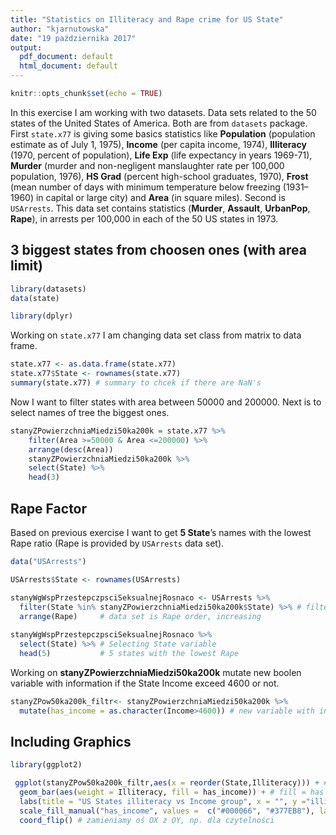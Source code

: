 ```yaml
---
title: "Statistics on Illiteracy and Rape crime for US State"
author: "kjarnutowska"
date: "19 października 2017"
output:
  pdf_document: default
  html_document: default
---
```


```r
knitr::opts_chunk$set(echo = TRUE)
```

In this exercise I am working with two datasets. Data sets related to the 50 states of the United States of America. Both are from `datasets` package. 
First `state.x77` is giving some basics statistics like **Population** (population estimate as of July 1, 1975), **Income** (per capita income, 1974), **Illiteracy** (1970, percent of population), **Life Exp** (life expectancy in years 1969-71), **Murder** (murder and non-negligent manslaughter rate per 100,000 population, 1976), **HS Grad** (percent high-school graduates, 1970), **Frost** (mean number of days with minimum temperature below freezing (1931–1960) in capital or large city) and **Area** (in square miles).
Second is `USArrests`. This data set contains statistics (**Murder**, **Assault**, **UrbanPop**, **Rape**), in arrests per 100,000 in each of the 50 US states in 1973. 

## 3 biggest states from choosen ones (with area limit)

```r
library(datasets)
data(state) 

library(dplyr)
```
Working on `state.x77` I am changing data set class from matrix to data frame. 

```r
state.x77 <- as.data.frame(state.x77)
state.x77$State <- rownames(state.x77) 
summary(state.x77) # summary to chcek if there are NaN's
```
Now I want to filter states with area between 50000 and 200000. Next is to select names of tree the biggest ones.
```r
stanyZPowierzchniaMiedzi50ka200k = state.x77 %>% 
    filter(Area >=50000 & Area <=200000) %>% 
    arrange(desc(Area)) 
    stanyZPowierzchniaMiedzi50ka200k %>% 
    select(State) %>% 
    head(3) 

```

## Rape Factor
Based on previous exercise I want to get **5 State**'s names with the lowest Rape ratio (Rape is provided by `USArrests` data set).
```r
data("USArrests") 

USArrests$State <- rownames(USArrests) 
```
```r
stanyWgWspPrzestepczpsciSeksualnejRosnaco <- USArrests %>% 
  filter(State %in% stanyZPowierzchniaMiedzi50ka200k$State) %>% # filter the states based on previouse exercise (area between 50000 and 200000)
  arrange(Rape)     # data set is Rape order, increasing
  
stanyWgWspPrzestepczpsciSeksualnejRosnaco %>% 
  select(State) %>% # Selecting State variable
  head(5)           # 5 states with the lowest Rape

```

Working on **stanyZPowierzchniaMiedzi50ka200k** mutate new boolen variable with information if the State Income exceed 4600 or not.

```r
stanyZPow50ka200k_filtr<- stanyZPowierzchniaMiedzi50ka200k %>% 
  mutate(has_income = as.character(Income>4600)) # new variable with income grater than 4600 (boolen type, values: TRUE / FALSE)
```
## Including Graphics
```r
library(ggplot2)
```
```r
 ggplot(stanyZPow50ka200k_filtr,aes(x = reorder(State,Illiteracy))) + # zmienna State zostaje uszeregowana malejąco funkcją reorder()
  geom_bar(aes(weight = Illiteracy, fill = has_income)) + # fill = has income daje nam dwa zbiory (kolory), ustalenie weight = Illiteracy pozwala na zliczanie wsp. analfabetyzmu
  labs(title = "US States illiteracy vs Income group", x = "", y ="illiteracy (1970, percent of population)") + #tytuł wygresu i osiek 
  scale_fill_manual("has_income", values =  c("#000066", "#377EB8"), labels = c("0", "1"))+ #deklaracja jak chcemy żeby syświetlony został nasz podział na 2 zbiory (kolorystyka i opis legendy)
  coord_flip() # zamieniamy oś OX z OY, np. dla czytelności
```

